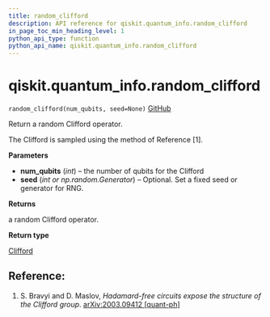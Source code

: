 ```yaml
---
title: random_clifford
description: API reference for qiskit.quantum_info.random_clifford
in_page_toc_min_heading_level: 1
python_api_type: function
python_api_name: qiskit.quantum_info.random_clifford
---
```


# qiskit.quantum\_info.random\_clifford

<span id="qiskit.quantum_info.random_clifford" />

`random_clifford(num_qubits, seed=None)` [GitHub](https://github.com/qiskit/qiskit/tree/stable/0.18/qiskit/quantum_info/operators/symplectic/random.py "view source code")

Return a random Clifford operator.

The Clifford is sampled using the method of Reference \[1].

**Parameters**

*   **num\_qubits** (*int*) – the number of qubits for the Clifford
*   **seed** (*int or np.random.Generator*) – Optional. Set a fixed seed or generator for RNG.

**Returns**

a random Clifford operator.

**Return type**

[Clifford](qiskit.quantum_info.Clifford "qiskit.quantum_info.Clifford")

## Reference:

1.  S. Bravyi and D. Maslov, *Hadamard-free circuits expose the structure of the Clifford group*. [arXiv:2003.09412 \[quant-ph\]](https://arxiv.org/abs/2003.09412)


